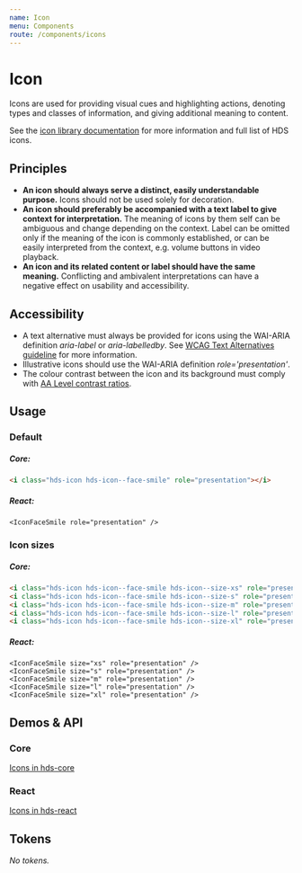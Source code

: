 ```yaml
---
name: Icon
menu: Components
route: /components/icons
---
```




# Icon

<LargeParagraph>
  Icons are used for providing visual cues and highlighting actions, denoting types and classes of information, and giving additional meaning to content.
</LargeParagraph>

See the [icon library documentation](/visual-assets/icons "HDS Icons") for more information and full list of HDS icons.

## Principles
- **An icon should always serve a distinct, easily understandable purpose.** Icons should not be used solely for decoration.
- **An icon should preferably be accompanied with a text label to give context for interpretation.** The meaning of icons by them self can be ambiguous and change depending on the context. Label can be omitted only if the meaning of the icon is commonly established, or can be easily interpreted from the context, e.g. volume buttons in video playback.
- **An icon and its related content or label should have the same meaning.** Conflicting and ambivalent interpretations can have a negative effect on usability and accessibility.

## Accessibility
- A text alternative must always be provided for icons using the WAI-ARIA definition _aria-label_ or _aria-labelledby_. See [WCAG Text Alternatives guideline](https://www.w3.org/TR/WCAG21/#text-alternatives "WCAG 2.1 Text Alternatives") for more information.
- Illustrative icons should use the WAI-ARIA definition _role='presentation'_.
- The colour contrast between the icon and its background must comply with [AA Level contrast ratios](https://www.w3.org/TR/WCAG21/#distinguishable "WCAG 2.1 Distinguishable").


## Usage

### Default

<Playground>
  <IconFaceSmile role="presentation" />
</Playground>

##### Core:
```html
<i class="hds-icon hds-icon--face-smile" role="presentation"></i>
```

##### React:
```tsx
<IconFaceSmile role="presentation" />
```

### Icon sizes

<Playground>
  <IconFaceSmile size="xs" role="presentation" />
  <IconFaceSmile size="s" role="presentation" />
  <IconFaceSmile size="m" role="presentation" />
  <IconFaceSmile size="l" role="presentation" />
  <IconFaceSmile size="xl" role="presentation" />
</Playground>

##### Core:
```html
<i class="hds-icon hds-icon--face-smile hds-icon--size-xs" role="presentation"></i>
<i class="hds-icon hds-icon--face-smile hds-icon--size-s" role="presentation"></i>
<i class="hds-icon hds-icon--face-smile hds-icon--size-m" role="presentation"></i>
<i class="hds-icon hds-icon--face-smile hds-icon--size-l" role="presentation"></i>
<i class="hds-icon hds-icon--face-smile hds-icon--size-xl" role="presentation"></i>
```

##### React:
```tsx
<IconFaceSmile size="xs" role="presentation" />
<IconFaceSmile size="s" role="presentation" />
<IconFaceSmile size="m" role="presentation" />
<IconFaceSmile size="l" role="presentation" />
<IconFaceSmile size="xl" role="presentation" />
```

## Demos & API

### Core

[Icons in hds-core](/storybook/core/?path=/story/icons--discord)

### React

[Icons in hds-react](/storybook/react/?path=/story/components-icons-some--icondiscord)

## Tokens

_No tokens._

